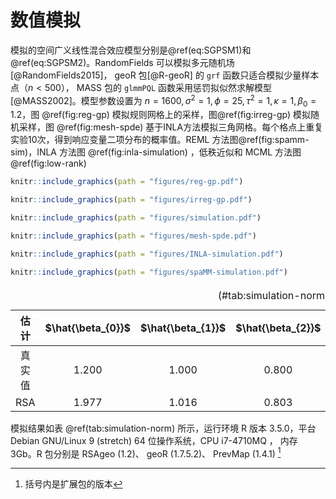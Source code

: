 # 数值模拟 {#simulations}

模拟的空间广义线性混合效应模型分别是\@ref(eq:SGPSM1)和 \@ref(eq:SGPSM2)。RandomFields 可以模拟多元随机场 [@RandomFields2015]， geoR 包[@R-geoR] 的 `grf` 函数只适合模拟少量样本点（$n < 500$）， MASS 包的 `glmmPQL` 函数采用惩罚拟似然求解模型[@MASS2002]。模型参数设置为 $n=1600,\sigma^2=1,\phi=25,\tau^2=1,\kappa=1,\beta_0=1.2$，图 \@ref(fig:reg-gp) 模拟规则网格上的采样，图\@ref(fig:irreg-gp) 模拟随机采样，图 \@ref(fig:mesh-spde) 基于INLA方法模拟三角网格。每个格点上重复实验10次，得到响应变量二项分布的概率值。REML 方法图\@ref(fig:spamm-sim)，INLA 方法图 \@ref(fig:inla-simulation) ，低秩近似和 MCML 方法图 \@ref(fig:low-rank)\begin{gather}
\log\big\{\frac{p(x_i)}{1-p(x_i)}\big\} = d(x_i)'\beta + S(x_i) + Z_i (\#eq:SGPSM1)\\
\log[\lambda(x_i)] = d(x_i)'\beta + S(x_i) + Z_i (\#eq:SGPSM2)
\end{gather}

```{r reg-gp,fig.cap="模拟高斯过程：核函数分别为指数族（左图），梅隆族（右图）"}
knitr::include_graphics(path = "figures/reg-gp.pdf")
```
```{r irreg-gp,fig.cap="模拟高斯过程：核函数分别为指数族（左图），梅隆族（右图）", out.width="90%"}
knitr::include_graphics(path = "figures/irreg-gp.pdf")
```
```{r low-rank, fig.cap = "低秩近似方法与精确蒙特卡罗最大似然方法", out.width="90%"}
knitr::include_graphics(path = "figures/simulation.pdf")
```
```{r mesh-spde,fig.cap="基于INLA的三角网格划分", out.width="70%"}
knitr::include_graphics(path = "figures/mesh-spde.pdf")
```
```{r inla-simulation, fig.cap = "INLA方法"}
knitr::include_graphics(path = "figures/INLA-simulation.pdf")
```

\newpage

```{r spamm-sim,fig.cap="规则网格上预测结果（REML方法）"}
knitr::include_graphics(path = "figures/spaMM-simulation.pdf")
```

Table: (\#tab:simulation-norm) 数值模拟结果

| 估计 | $\hat{\beta_{0}}$ | $\hat{\beta_{1}}$ | $\hat{\beta_{2}}$ | $\hat{\phi}$ | $\hat{\sigma^2}$ | $\hat{\tau^2}$ | CPU (s) |
| :----------------: | :----------------: | :----------------: | :----------------: | :-----------: | :---------------: | :-------------: | :----------------: |
| 真实值 | 1.200               | 1.000                 | 0.800              | 25.000           | 1.000                | 1.000              |  -   |
| RSA | 1.977             | 1.016             | 0.803             | 21.937       | 0.857            | 0.960          | 298.250 |

模拟结果如表 \@ref(tab:simulation-norm) 所示，运行环境 R 版本 3.5.0，平台 Debian GNU/Linux 9 (stretch) 64 位操作系统，CPU i7-4710MQ ， 内存 3Gb。R 包分别是 RSAgeo (1.2)、 geoR (1.7.5.2)、 PrevMap (1.4.1) ^[括号内是扩展包的版本]
